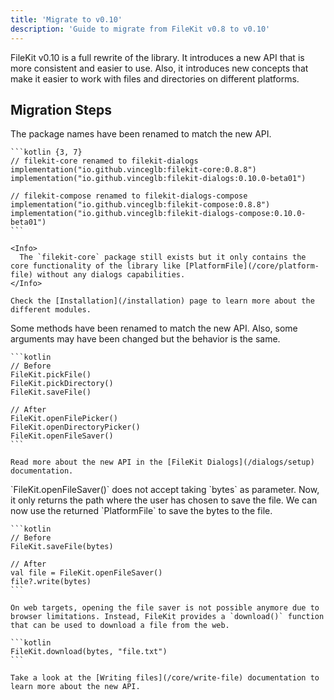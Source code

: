 ```yaml
---
title: 'Migrate to v0.10'
description: 'Guide to migrate from FileKit v0.8 to v0.10'
---
```


FileKit v0.10 is a full rewrite of the library. It introduces a new API that is more consistent and easier to use. Also, it introduces new concepts that make it easier to work with files and directories on different platforms.

## Migration Steps

<Steps>
  <Step title="Package names changed">
    The package names have been renamed to match the new API.

    ```kotlin {3, 7}
    // filekit-core renamed to filekit-dialogs
    implementation("io.github.vinceglb:filekit-core:0.8.8")
    implementation("io.github.vinceglb:filekit-dialogs:0.10.0-beta01")

    // filekit-compose renamed to filekit-dialogs-compose
    implementation("io.github.vinceglb:filekit-compose:0.8.8")
    implementation("io.github.vinceglb:filekit-dialogs-compose:0.10.0-beta01")
    ```

    <Info>
      The `filekit-core` package still exists but it only contains the core functionality of the library like [PlatformFile](/core/platform-file) without any dialogs capabilities.
    </Info>

    Check the [Installation](/installation) page to learn more about the different modules.
  </Step>
  <Step title="Renamed methods">
    Some methods have been renamed to match the new API. Also, some arguments may have been changed but the behavior is the same.

    ```kotlin
    // Before
    FileKit.pickFile()
    FileKit.pickDirectory()
    FileKit.saveFile()

    // After
    FileKit.openFilePicker()
    FileKit.openDirectoryPicker()
    FileKit.openFileSaver()
    ```

    Read more about the new API in the [FileKit Dialogs](/dialogs/setup) documentation.
  </Step>
  <Step title="Changes in the saving file feature">
    `FileKit.openFileSaver()` does not accept taking `bytes` as parameter. Now, it only returns the path where the user has chosen to save the file.
    We can now use the returned `PlatformFile` to save the bytes to the file.

    ```kotlin
    // Before
    FileKit.saveFile(bytes)

    // After
    val file = FileKit.openFileSaver()
    file?.write(bytes)
    ```

    On web targets, opening the file saver is not possible anymore due to browser limitations. Instead, FileKit provides a `download()` function that can be used to download a file from the web.

    ```kotlin
    FileKit.download(bytes, "file.txt")
    ```

    Take a look at the [Writing files](/core/write-file) documentation to learn more about the new API.
  </Step>
</Steps>